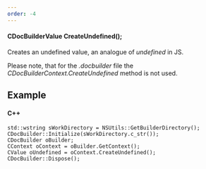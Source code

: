 ```yaml
---
order: -4
---
```

#### CDocBuilderValue CreateUndefined();

Creates an undefined value, an analogue of *undefined* in JS.

Please note, that for the *.docbuilder* file the *CDocBuilderContext.CreateUndefined* method is not used.

## Example

#### C++

```
std::wstring sWorkDirectory = NSUtils::GetBuilderDirectory();
CDocBuilder::Initialize(sWorkDirectory.c_str());
CDocBuilder oBuilder;
CContext oContext = oBuilder.GetContext();
CValue oUndefined = oContext.CreateUndefined();
CDocBuilder::Dispose();
```
